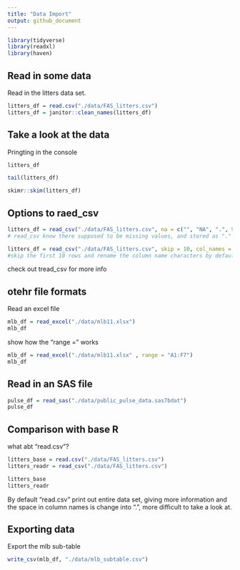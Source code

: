 ```yaml
---
title: "Data Import"
output: github_document
---
```


```r
library(tidyverse)
library(readxl)
library(haven)
```


## Read in some data

Read in the litters data set.

```r
litters_df = read.csv("./data/FAS_litters.csv")
litters_df = janitor::clean_names(litters_df)
```

## Take a look at the data

Pringting in the console
```r
litters_df
```

```r
tail(litters_df)
```
```r
skimr::skim(litters_df)
```

## Options to raed_csv

```r
litters_df = read_csv("./data/FAS_litters.csv", na = c("", "NA", ".", 999))
# read_csv know there supposed to be missing values, and stored as "."
```

```r
litters_df = read_csv("./data/FAS_litters.csv", skip = 10, col_names = FALSE)
#skip the first 10 rows and rename the column name characters by default
```


check out tread_csv for more info

## otehr file formats

Read an excel file

```r
mlb_df = read_excel("./data/mlb11.xlsx")
mlb_df
```

show how the "range =" works
```r
mlb_df = read_excel("./data/mlb11.xlsx" , range = "A1:F7")
mlb_df
```

## Read in an SAS file

```r
pulse_df = read_sas("./data/public_pulse_data.sas7bdat")
pulse_df
```

## Comparison with base R
what abt "read.csv"?

```r
litters_base = read.csv("./data/FAS_litters.csv")
litters_readr = read_csv("./data/FAS_litters.csv")

litters_base
litters_readr
```

By default "read.csv" print out entire data set, giving more information and the space in column names is change into ".", more difficult to take a look at.

## Exporting data

Export the mlb sub-table

```r
write_csv(mlb_df, "./data/mlb_subtable.csv")
```